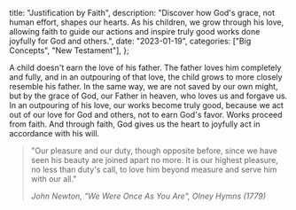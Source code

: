   title: "Justification by Faith",
  description: "Discover how God's grace, not human effort, shapes our hearts. As his children, we grow through his love, allowing faith to guide our actions and inspire truly good works done joyfully for God and others.",
  date: "2023-01-19",
  categories: ["Big Concepts", "New Testament"],
};

A child doesn't earn the love of his father. The father loves him completely and fully, and in an outpouring of that love, the child grows to more closely resemble his father. In the same way, we are not saved by our own might, but by the grace of God, our Father in heaven, who loves us and forgave us. In an outpouring of his love, our works become truly good, because we act out of our love for God and others, not to earn God's favor. Works proceed from faith. And through faith, God gives us the heart to joyfully act in accordance with his will.

> "Our pleasure and our duty, though opposite before, since we have seen his beauty are joined apart no more. It is our highest pleasure, no less than duty's call, to love him beyond measure and serve him with our all."
>
> <cite>John Newton, "We Were Once As You Are", *Olney Hymns* (1779)</cite>
